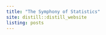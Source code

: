 ```yaml
---
title: "The Symphony of Statistics"
site: distill::distill_website
listing: posts
---
```



<script>
// Set to the same value as the web property used on the site
var gaProperty = 'UA-105365702-2';

// Disable tracking if the opt-out cookie exists.
var disableStr = 'ga-disable-' + gaProperty;

if (document.cookie.indexOf(disableStr + '=true') > -1) {
  window[disableStr] = true;
}
</script>
